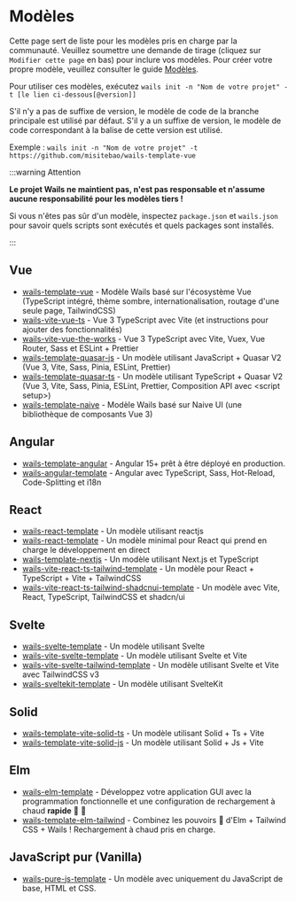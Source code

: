 # Modèles

Cette page sert de liste pour les modèles pris en charge par la communauté. Veuillez soumettre une demande de tirage (cliquez sur `Modifier cette page` en bas)
pour inclure vos modèles. Pour créer votre propre modèle, veuillez consulter le guide [Modèles](../guides/templates.mdx).

Pour utiliser ces modèles, exécutez `wails init -n "Nom de votre projet" -t [le lien ci-dessous[@version]]`

S'il n'y a pas de suffixe de version, le modèle de code de la branche principale est utilisé par défaut. S'il y a un suffixe de version, le modèle de code correspondant à la balise de cette version est utilisé.

Exemple : `wails init -n "Nom de votre projet" -t https://github.com/misitebao/wails-template-vue`

:::warning Attention

**Le projet Wails ne maintient pas, n'est pas responsable et n'assume aucune responsabilité pour les modèles tiers !**

Si vous n'êtes pas sûr d'un modèle, inspectez `package.json` et `wails.json` pour savoir quels scripts sont exécutés et quels packages sont installés.

:::

## Vue

- [wails-template-vue](https://github.com/misitebao/wails-template-vue) - Modèle Wails basé sur l'écosystème Vue (TypeScript intégré, thème sombre, internationalisation, routage d'une seule page, TailwindCSS)
- [wails-vite-vue-ts](https://github.com/codydbentley/wails-vite-vue-ts) - Vue 3 TypeScript avec Vite (et instructions pour ajouter des fonctionnalités)
- [wails-vite-vue-the-works](https://github.com/codydbentley/wails-vite-vue-the-works) - Vue 3 TypeScript avec Vite, Vuex, Vue Router, Sass et ESLint + Prettier
- [wails-template-quasar-js](https://github.com/sgosiaco/wails-template-quasar-js) - Un modèle utilisant JavaScript + Quasar V2 (Vue 3, Vite, Sass, Pinia, ESLint, Prettier)
- [wails-template-quasar-ts](https://github.com/sgosiaco/wails-template-quasar-ts) - Un modèle utilisant TypeScript + Quasar V2 (Vue 3, Vite, Sass, Pinia, ESLint, Prettier, Composition API avec &lt;script setup&gt;)
- [wails-template-naive](https://github.com/tk103331/wails-template-naive) - Modèle Wails basé sur Naive UI (une bibliothèque de composants Vue 3)

## Angular

- [wails-template-angular](https://github.com/mateothegreat/wails-template-angular) - Angular 15+ prêt à être déployé en production.
- [wails-angular-template](https://github.com/TAINCER/wails-angular-template) - Angular avec TypeScript, Sass, Hot-Reload, Code-Splitting et i18n

## React

- [wails-react-template](https://github.com/AlienRecall/wails-react-template) - Un modèle utilisant reactjs
- [wails-react-template](https://github.com/flin7/wails-react-template) - Un modèle minimal pour React qui prend en charge le développement en direct
- [wails-template-nextjs](https://github.com/LGiki/wails-template-nextjs) - Un modèle utilisant Next.js et TypeScript
- [wails-vite-react-ts-tailwind-template](https://github.com/hotafrika/wails-vite-react-ts-tailwind-template) - Un modèle pour React + TypeScript + Vite + TailwindCSS
- [wails-vite-react-ts-tailwind-shadcnui-template](https://github.com/Mahcks/wails-vite-react-tailwind-shadcnui-ts) - Un modèle avec Vite, React, TypeScript, TailwindCSS et shadcn/ui

## Svelte

- [wails-svelte-template](https://github.com/raitonoberu/wails-svelte-template) - Un modèle utilisant Svelte
- [wails-vite-svelte-template](https://github.com/BillBuilt/wails-vite-svelte-template) - Un modèle utilisant Svelte et Vite
- [wails-vite-svelte-tailwind-template](https://github.com/BillBuilt/wails-vite-svelte-tailwind-template) - Un modèle utilisant Svelte et Vite avec TailwindCSS v3
- [wails-sveltekit-template](https://github.com/h8gi/wails-sveltekit-template) - Un modèle utilisant SvelteKit

## Solid

- [wails-template-vite-solid-ts](https://github.com/xijaja/wails-template-solid-ts) - Un modèle utilisant Solid + Ts + Vite
- [wails-template-vite-solid-js](https://github.com/xijaja/wails-template-solid-js) - Un modèle utilisant Solid + Js + Vite

## Elm

- [wails-elm-template](https://github.com/benjamin-thomas/wails-elm-template) - Développez votre application GUI avec la programmation fonctionnelle et une configuration de rechargement à chaud **rapide** :tada: :rocket:
- [wails-template-elm-tailwind](https://github.com/rnice01/wails-template-elm-tailwind) - Combinez les pouvoirs :muscle: d'Elm + Tailwind CSS + Wails ! Rechargement à chaud pris en charge.

## JavaScript pur (Vanilla)

- [wails-pure-js-template](https://github.com/KiddoV/wails-pure-js-template) - Un modèle avec uniquement du JavaScript de base, HTML et CSS.